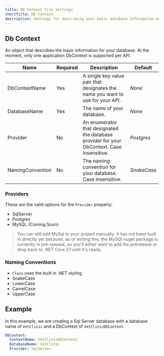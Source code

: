 ```yaml
---
title: Db Context File Settings
shortTitle: Db Context
description: Settings for describing your basic database information and adding a DbContext to your Web API.
---
```


## Db Context

An object that describes the basic information for your database. At the moment, only one application DbContext is supported per API.

| Name             | Required | Description                                                                               | Default     |
| ---------------- | -------- | ----------------------------------------------------------------------------------------- | ----------- |
| DbContextName    | Yes      | A single key value pair that designates the name you want to use for your API.            | _None_      |
| DatabaseName     | Yes      | The name of your database.                                                                | _None_      |
| Provider         | No       | An enumerator that designated the database provider for your DbContext. Case insensitive. | _Postgres_  |
| NamingConvention | No       | The naming convention for your database. Case insensitive.                                | _SnakeCase_ |

### Providers

These are the valid options for the `Provider` property:

- SqlServer
- Postgres
- MySQL (Coming Soon)

> You can still add MySql to your project manually. It has not been built in directly yet because, as of writing this, the MySQl nuget package is
> currently in pre-release, so you'll either want to add the prerelease or drop back to .NET Core 3.1 until it's ready.

### Naming Conventions

- `Class` uses the built in .NET styling
- SnakeCase
- LowerCase
- CamelCase
- UpperCase

## Example

In this example, we are creating a Sql Server database with a database name of `VetClinic` and a DbContext of `VetClinicDbContext`.

```yaml
DbContext:
  ContextName: VetClinicDbContext
  DatabaseName: VetClinic
  Provider: SqlServer
```
